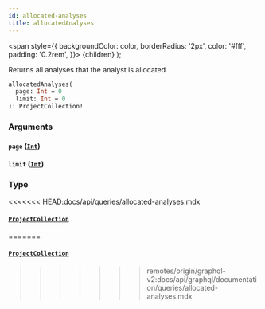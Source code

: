 ```yaml
---
id: allocated-analyses
title: allocatedAnalyses
---
```


<span
style={{
      backgroundColor: color,
      borderRadius: '2px',
      color: '#fff',
      padding: '0.2rem',
    }}>
{children}
</span>
);

Returns all analyses that the analyst is allocated

```graphql
allocatedAnalyses(
  page: Int = 0
  limit: Int = 0
): ProjectCollection!

```

### Arguments

#### `page` ([`Int`](/api/graphql/documentation/scalars/int))

#### `limit` ([`Int`](/api/graphql/documentation/scalars/int))

### Type

<<<<<<< HEAD:docs/api/queries/allocated-analyses.mdx
#### [`ProjectCollection`](/api/objects/project-collection)
=======
#### [`ProjectCollection`](/api/graphql/documentation/objects/project-collection)
>>>>>>> remotes/origin/graphql-v2:docs/api/graphql/documentation/queries/allocated-analyses.mdx
